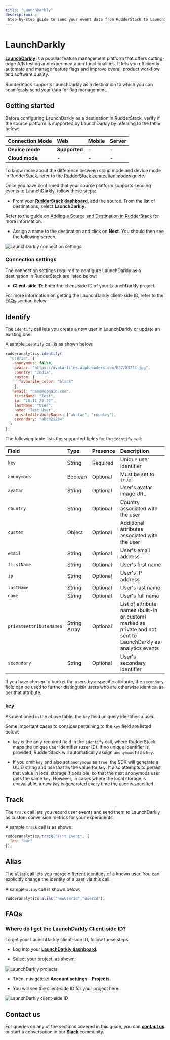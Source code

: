 ```yaml
---
title: "LaunchDarkly"
description: >-
 Step-by-step guide to send your event data from RudderStack to LaunchDarkly.
---
```


# LaunchDarkly

[**LaunchDarkly**](https://launchdarkly.com/) is a popular feature management platform that offers cutting-edge A/B testing and experimentation functionalities. It lets you efficiently automate and manage feature flags and improve overall product workflow and software quality.

RudderStack supports LaunchDarkly as a destination to which you can seamlessly send your data for flag management.

## Getting started

Before configuring LaunchDarkly as a destination in RudderStack, verify if the source platform is supported by LaunchDarkly by referring to the table below:

| Connection Mode     | Web           | Mobile                 | Server        |
| :------------------ | :------------ | :--------------------- | :-------------|
| **Device mode**     | **Supported**             | -                      | -            |
| **Cloud mode**      | - | -          | - |

<div class="infoBlock">
 
 To know more about the difference between cloud mode and device mode in RudderStack, refer to the <a href="https://rudderstack.com/docs/connections/rudderstack-connection-modes/">RudderStack connection modes</a> guide.
</div>

Once you have confirmed that your source platform supports sending events to LaunchDarkly, follow these steps:

* From your [**RudderStack dashboard**](https://app.rudderstack.com/), add the source. From the list of destinations, select **LaunchDarkly**.

<div class="infoBlock">
 
 Refer to the guide on <a href="https://rudderstack.com/docs/connections/adding-source-and-destination-rudderstack/">Adding a Source and Destination in RudderStack</a> for more information.
</div>

* Assign a name to the destination and click on **Next**. You should then see the following screen:

<img src="../../assets/event-stream-destinations/launchdarkly-connection-settings.png" alt="LaunchDarkly connection settings" />

### Connection settings

The connection settings required to configure LaunchDarkly as a destination in RudderStack are listed below:

* **Client-side ID**: Enter the client-side ID of your LaunchDarkly project.

<div class="infoBlock">
 
For more information on getting the LaunchDarkly client-side ID, refer to the <a href="#faqs">FAQs</a> section below.
</div>

## Identify

The `identify` call lets you create a new user in LaunchDarkly or update an existing one. 

A sample `identify` call is as shown below:

```javascript
rudderanalytics.identify(
  "userId", {
    anonymous: false,
    avatar: "https://avatarfiles.alphacoders.com/837/83744.jpg",
    country: "India",
    custom: {
      favourite_color: "black"
    },
    email: "name@domain.com",
    firstName: "Test",
    ip: "10.11.23.22",
    lastName: "User",
    name: "Test User",
    privateAttribureNames: ["avatar", "country"],
    secondary: "abcd21234"
  }
);
```

The following table lists the supported fields for the `identify` call:

| Field | Type | Presence | Description | 
|:------|:-----|:---------|:-------------|
| `key`    | String | Required | Unique user identifier |
| `anonymous`    | Boolean | Optional | Must be set to `true`  |
| `avatar` | String | Optional | User's avatar image URL |
| `country` | String | Optional | Country associated with the user |
| `custom` | Object | Optional | Additional attributes associated with the user |
| `email` | String | Optional | User's email address |
| `firstName` | String | Optional | User's first name |
| `ip` | String | Optional | User's IP address |
| `lastName` | String | Optional | User's last name |
| `name` | String | Optional | User's full name |
| `privateAttributeNames` | String Array | Optional | List of attribute names (built-in or custom) marked as private and not sent to LaunchDarkly as analytics events |
| `secondary` | String | Optional | User's secondary identifier |

<div class="infoBlock">

If you have chosen to bucket the users by a specific attribute, the <code class="inline-code">secondary</code> field can be used to further distinguish users who are otherwise identical as per that attribute. 
</div>

### key

As mentioned in the above table, the `key` field uniquely identifies a user.

Some important cases to consider pertaining to the `key` field are listed below:

- `key` is the only required field in the `identify` call, where RudderStack maps the unique user identifier (user ID). If no unique identifier is provided, RudderStack will automatically assign `anonymousId` as `key`.

- If you omit `key` and also set `anonymous` as `true`, the SDK will generate a UUID string and use that as the value for `key`. It also attempts to persist that value in local storage if possible, so that the next anonymous user gets the same `key`. However, in cases where the local storage is unavailable, a new `key` is generated every time the user is specified.

## Track

The `track` call lets you record user events and send them to LaunchDarkly as custom conversion metrics for your experiments.

A sample `track` call is as shown:

```javascript
rudderanalytics.track("Test Event", {
  foo: "bar"
});
```

## Alias

The `alias` call lets you merge different identities of a known user. You can explicitly change the identity of a user via this call.

A sample `alias` call is shown below:

```javascript
rudderanalytics.alias("newUserId","userId");
```

## FAQs

### Where do I get the LaunchDarkly Client-side ID?

To get your LaunchDarkly client-side ID, follow these steps:

- Log into your [**LaunchDarkly dashboard**](https://app.launchdarkly.com/).

- Select your project, as shown:

<img src="../../assets/event-stream-destinations/launchdarkly-projects.png" alt="LaunchDarkly projects" />

- Then, navigate to **Account settings** - **Projects**.

- You will see the client-side ID for your project here.

<img src="../../assets/event-stream-destinations/launchdarkly-clientsideID.png" alt="LaunchDarkly client-side ID" />

## Contact us

For queries on any of the sections covered in this guide, you can [**contact us**](mailto:%20docs@rudderstack.com) or start a conversation in our [**Slack**](https://rudderstack.com/join-rudderstack-slack-community) community.